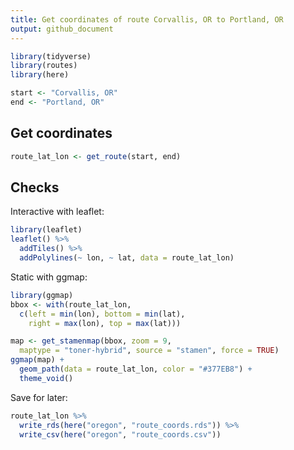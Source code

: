 ```yaml
---
title: Get coordinates of route Corvallis, OR to Portland, OR 
output: github_document
---
```


```r
library(tidyverse)
library(routes)
library(here)
```

```r
start <- "Corvallis, OR"
end <- "Portland, OR"
```

## Get coordinates 

```r
route_lat_lon <- get_route(start, end)
```

## Checks 

Interactive with leaflet:
```r
library(leaflet)
leaflet() %>% 
  addTiles() %>% 
  addPolylines(~ lon, ~ lat, data = route_lat_lon)
```

Static with ggmap:
```r
library(ggmap)
bbox <- with(route_lat_lon, 
  c(left = min(lon), bottom = min(lat), 
    right = max(lon), top = max(lat)))

map <- get_stamenmap(bbox, zoom = 9, 
  maptype = "toner-hybrid", source = "stamen", force = TRUE)
ggmap(map) +
  geom_path(data = route_lat_lon, color = "#377EB8") +
  theme_void()
```

Save for later:
```r
route_lat_lon %>% 
  write_rds(here("oregon", "route_coords.rds")) %>% 
  write_csv(here("oregon", "route_coords.csv"))
```
